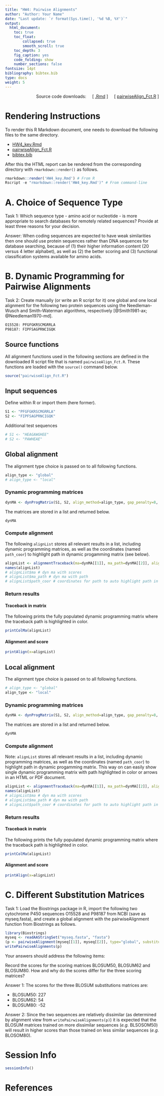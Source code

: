 ```yaml
---
title: "HW4: Pairwise Alignments" 
author: "Author: Your Name"
date: "Last update: `r format(Sys.time(), '%d %B, %Y')`" 
output:
  html_document:
    toc: true
    toc_float:
        collapsed: true
        smooth_scroll: true
    toc_depth: 3
    fig_caption: yes
    code_folding: show
    number_sections: false
fontsize: 14pt
bibliography: bibtex.bib
type: docs
weight: 5
---
```


<!---
- Compile from command-line
Rscript -e "rmarkdown::render('HW4_key.Rmd', c('html_document'), clean=FALSE)"
-->

<div style="text-align: right"> 
Source code downloads: &nbsp; &nbsp;
[ [.Rmd](https://raw.githubusercontent.com/tgirke/GEN242/main/content/en/assignments/Homework/HW04/hw4_solution/HW4_key.Rmd) ] &nbsp; &nbsp; 
[ [pairwiseAlign_Fct.R](https://raw.githubusercontent.com/tgirke/GEN242/main/content/en/assignments/Homework/HW04/hw4_solution/pairwiseAlign_Fct.R) ]
</div>

# Rendering Instructions 

To render this R Markdown document, one needs to download the following files to the same directory.

+ [HW4_key.Rmd](https://raw.githubusercontent.com/tgirke/GEN242/main/content/en/assignments/Homework/HW04/hw4_solution/HW4_key.Rmd)
+ [pairwiseAlign_Fct.R](https://raw.githubusercontent.com/tgirke/GEN242/main/content/en/assignments/Homework/HW04/hw4_solution/pairwiseAlign_Fct.R)
+ [bibtex.bib](https://raw.githubusercontent.com/tgirke/GEN242/main/content/en/assignments/Homework/HW04/hw4_solution/bibtex.bib)

After this the HTML report can be rendered from the corresponding directory with `rmarkdown::render()` as follows. 

```r
rmarkdown::render('HW4_key.Rmd') # From R
Rscript -e "rmarkdown::render('HW4_key.Rmd')" # From command-line
```

# A. Choice of Sequence Type
Task 1: Which sequence type - amino acid or nucleotide - is more appropriate to search databases 
for remotely related sequences? Provide at least three reasons for your decision.

Answer: When coding sequences are expected to have weak similarities then one
should use protein sequences rather than DNA sequences for database searching, 
because of (1) their higher information content (20 versus 4 letter alphabet), 
as well as (2) the better scoring and (3) functional classification systems available 
for amino acids.

# B. Dynamic Programming for Pairwise Alignments

Task 2: Create manually (or write an R script for it) one global and one local
alignment for the following two protein sequences using the Needleman-Wusch and
Smith-Waterman algorithms, respectively [@Smith1981-ax; @Needleman1970-md].

```sh
O15528: PFGFGKRSCMGRRLA
P98187: FIPFSAGPRNCIGQK
```

## Source functions 

All alignment functions used in the following sections are defined in the downloaded R script file
that is named `pairwiseAlign_Fct.R`. These functions are loaded with the `source()` command below.

```r
source("pairwiseAlign_Fct.R")
```

## Input sequences

Define within R or import them (here former).

```r
S1 <- "PFGFGKRSCMGRRLA"
S2 <- "FIPFSAGPRNCIGQK"
```

Additional test sequences

```r
# S1 <- "HEAGAWGHEE"
# S2 <- "PAWHEAE"
```

## Global alignment 

The alignment type choice is passed on to all following functions.

```r
align_type <- "global"
# align_type <- "local"
```

### Dynamic programming matrices 

```r
dynMA <- dynProgMatrix(S1, S2, align_method=align_type, gap_penalty=8, substitutionMA="BLOSUM50")
```

The matrices are stored in a list and returned below.

```r
dynMA
```

### Compute alignment

The following `alignList` stores all relevant results in a list, including dynamic 
programming matrices, as well as the coordinates (named `path_coor`) to highlight path in 
dynamic progamming matrix (see below). 

```r
alignList <- alignmentTraceback(ma=dynMA[[1]], ma_path=dynMA[[2]], align_method=align_type) 
names(alignList)
# alignList$ma # dyn ma with scores
# alignList$ma_path # dyn ma with path
# alignList$path_coor # coordinates for path to auto highlight path in HTML/PDF table
```

### Return results

#### Traceback in matrix 

The following prints the fully populated dynamic programming matrix where the traceback 
path is highlighted in color.

```r
printColMa(alignList)
```

#### Alignment and score

```r
printAlign(x=alignList)
```

## Local alignment 

The alignment type choice is passed on to all following functions.

```r
# align_type <- "global"
align_type <- "local"
```

### Dynamic programming matrices 

```r
dynMA <- dynProgMatrix(S1, S2, align_method=align_type, gap_penalty=8, substitutionMA="BLOSUM50")
```

The matrices are stored in a list and returned below.

```r
dynMA
```

### Compute alignment

Note: `alignList` stores all relevant results in a list, including dynamic 
programming matrices, as well as the coordinates (named `path_coor`) to highlight path in 
dynamic progamming matrix. This way on can easily show single dynamic programming matrix
with path highlighted in color or arrows in an HTML or PDF document.

```r
alignList <- alignmentTraceback(ma=dynMA[[1]], ma_path=dynMA[[2]], align_method=align_type) 
names(alignList)
# alignList$ma # dyn ma with scores
# alignList$ma_path # dyn ma with path
# alignList$path_coor # coordinates for path to auto highlight path in HTML/PDF table
```

### Return results

#### Traceback in matrix 

The following prints the fully populated dynamic programming matrix where the traceback 
path is highlighted in color.

```r
printColMa(alignList)
```

#### Alignment and score

```r
printAlign(x=alignList)
```

# C. Different Substitution Matrices
Task 1: Load the Biostrings package in R, import the following two cytochrome
P450 sequences O15528 and P98187 from NCBI (save as myseq.fasta), and create a
global alignment with the pairwiseAlignment function from Biostrings as
follows.

```r
library(Biostrings)
myseq <- readAAStringSet("myseq.fasta", "fasta")
(p <- pairwiseAlignment(myseq[[1]], myseq[[2]], type="global", substitutionMatrix="BLOSUM50"))
writePairwiseAlignments(p)
```

Your answers should address the following items:

Record the scores for the scoring matrices BLOSUM50, BLOSUM62 and BLOSUM80.
How and why do the scores differ for the three scoring matrices?

Answer 1: The scores for the three BLOSUM substitutions matrices are:

+ BLOSUM50: 227 
+ BLOSUM62: 54
+ BLOSUM80: -52

Answer 2: Since the two sequences are relatively dissimilar (as determined by alignment view from
`writePairwiseAlignments(p)`) it is expected that the BLOSUM matrices trained on more dissimilar
sequences (_e.g._ BLSOSOM50) will result in higher scores than those trained on less similar 
sequences (_e.g._ BLOSOM80).


# Session Info

```r
sessionInfo()
```

# References


